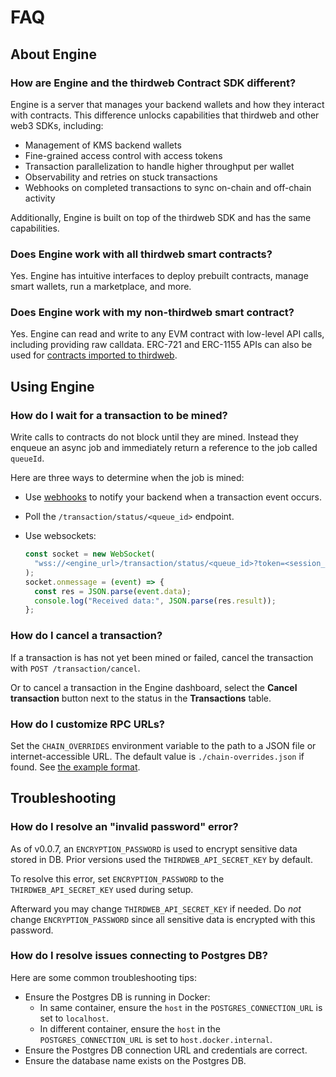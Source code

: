 
# FAQ

## About Engine

### How are Engine and the thirdweb Contract SDK different?

Engine is a server that manages your backend wallets and how they interact with contracts. This difference unlocks capabilities that thirdweb and other web3 SDKs, including:

- Management of KMS backend wallets
- Fine-grained access control with access tokens
- Transaction parallelization to handle higher throughput per wallet
- Observability and retries on stuck transactions
- Webhooks on completed transactions to sync on-chain and off-chain activity

Additionally, Engine is built on top of the thirdweb SDK and has the same capabilities.

### Does Engine work with all thirdweb smart contracts?

Yes. Engine has intuitive interfaces to deploy prebuilt contracts, manage smart wallets, run a marketplace, and more.

### Does Engine work with my non-thirdweb smart contract?

Yes. Engine can read and write to any EVM contract with low-level API calls, including providing raw calldata. ERC-721 and ERC-1155 APIs can also be used for [contracts imported to thirdweb](https://support.thirdweb.com/smart-contracts/rtHYyzspnPaHmmANmJQz1k/importing-non-thirdweb-contracts-into-the-dashboard/hELLjgTc8TWrMdMEQkm2Es).

## Using Engine

### How do I wait for a transaction to be mined?

Write calls to contracts do not block until they are mined. Instead they enqueue an async job and immediately return a reference to the job called `queueId`.

Here are three ways to determine when the job is mined:

- Use [webhooks](/engine/features/webhooks) to notify your backend when a transaction event occurs.
- Poll the `/transaction/status/<queue_id>` endpoint.
- Use websockets:

  ```js
  const socket = new WebSocket(
  	"wss://<engine_url>/transaction/status/<queue_id>?token=<session_token>",
  );
  socket.onmessage = (event) => {
  	const res = JSON.parse(event.data);
  	console.log("Received data:", JSON.parse(res.result));
  };
  ```

### How do I cancel a transaction?

If a transaction is has not yet been mined or failed, cancel the transaction with `POST /transaction/cancel`.

Or to cancel a transaction in the Engine dashboard, select the **Cancel transaction** button next to the status in the **Transactions** table.

<DocImage src={cancelTxImage} />

### How do I customize RPC URLs?

Set the `CHAIN_OVERRIDES` environment variable to the path to a JSON file or internet-accessible URL. The default value is `./chain-overrides.json` if found. See <a href="https://github.com/thirdweb-dev/engine/blob/main/chain-overrides.example.json" target="_blank">the example format</a>.

## Troubleshooting

### How do I resolve an "invalid password" error?

As of v0.0.7, an `ENCRYPTION_PASSWORD` is used to encrypt sensitive data stored in DB. Prior versions used the `THIRDWEB_API_SECRET_KEY` by default.

To resolve this error, set `ENCRYPTION_PASSWORD` to the `THIRDWEB_API_SECRET_KEY` used during setup.

Afterward you may change `THIRDWEB_API_SECRET_KEY` if needed. Do _not_ change `ENCRYPTION_PASSWORD` since all sensitive data is encrypted with this password.

### How do I resolve issues connecting to Postgres DB?

Here are some common troubleshooting tips:

- Ensure the Postgres DB is running in Docker:
  - In same container, ensure the `host` in the `POSTGRES_CONNECTION_URL` is set to `localhost`.
  - In different container, ensure the `host` in the `POSTGRES_CONNECTION_URL` is set to `host.docker.internal`.
- Ensure the Postgres DB connection URL and credentials are correct.
- Ensure the database name exists on the Postgres DB.
